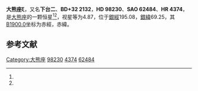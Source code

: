 {{Starbox begin
| name = 大熊座ξ
}}
{{Starbox observe
| epoch = [[J2000.0|J2000.0]]
| constell = [[大熊座|大熊座]]<ref name=SIMBAD>{{cite web
 | url=http://simbad.u-strasbg.fr/simbad/sim-id?Ident=HR+4374
 | title=Pulsating variable Star
 | publisher=Centre de Données astronomiques de Strasbourg
 | work=SIMBAD
 | accessdate=2012-07-13
 | archive-date=2016-03-18
 | archive-url=https://web.archive.org/web/20160318105944/http://simbad.u-strasbg.fr/simbad/sim-id?Ident=HR+4374
 | dead-url=no
 }}</ref><ref name=DATA>{{cite web
 | url=http://vizier.u-strasbg.fr/viz-bin/VizieR-5?-out.add=.&-source=5050&-corr=PK=HR&-out.max=9999&HR=4374
 | title=VizieR Detailed Page
 | accessdate=2012-07-13
 | archive-date=2016-03-04
 | archive-url=https://web.archive.org/web/20160304225452/http://vizier.u-strasbg.fr/viz-bin/VizieR-5?-out.add=.&-source=5050&-corr=PK=HR&-out.max=9999&HR=4374
 | dead-url=no
 }}</ref>
| 星官 = 
| ra = {{RA|11|18|10.9}}<ref name=SIMBAD /><ref name=DATA />
| dec = {{DEC|+31|31|45}}<ref name=SIMBAD /><ref name=DATA />
| appmag_v = 4.87<ref name=SIMBAD /><ref name=DATA />
}}
{{Starbox character
| class = G0V<ref name=SIMBAD /><ref name=DATA />
| b-v = <ref name=SIMBAD /><ref name=DATA />
| u-b = <ref name=SIMBAD /><ref name=DATA />
| r-i = <ref name=SIMBAD /><ref name=DATA />
| variable = 
}}
{{Starbox astrometry
| radial_v = 
| prop_mo_ra = -16
| parallax = 0.137
| p_error = 
}}
{{Starbox catalog
| names =BD+32 2132，[[SAO星表|SAO]] 62484，[[HD星表|HD]] 98230，[[HR星表|HR]] 4374}}
{{Starbox reference |Simbad=HR+4374}}
{{Starbox end}}

'''大熊座ξ'''，又名'''下台二'''、'''BD+32 2132'''，'''HD 98230'''、'''SAO 62484'''、'''HR 4374'''，是[[大熊座|大熊座]]的一颗恒星<ref name=SIMBAD /><ref name=DATA />，视星等为4.87，位于[[銀道座標系|銀經]]195.08，[[銀道座標系|銀緯]]69.25，其[[B1900.0|B1900.0]]坐标为赤經{{RA|11|12|50.9}}，赤緯{{DEC|+32|69.25|31}}。

== 参考文献 ==
{{reflist}}

{{star-stub}}

{{大熊座恒星}}
[[Category:大熊座|Category:大熊座]]
[[Category:HD和HDE天體|98230]]
[[Category:HR天體|4374]]
[[Category:SAO天體|62484]]